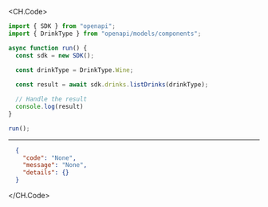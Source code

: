 
<CH.Code>
```typescript ListDrinks.ts
import { SDK } from "openapi";
import { DrinkType } from "openapi/models/components";

async function run() {
  const sdk = new SDK();

  const drinkType = DrinkType.Wine;
  
  const result = await sdk.drinks.listDrinks(drinkType);

  // Handle the result
  console.log(result)
}

run();
```
---

```json Example Response
  {
    "code": "None",
    "message": "None",
    "details": {}
  }
```
</CH.Code>
